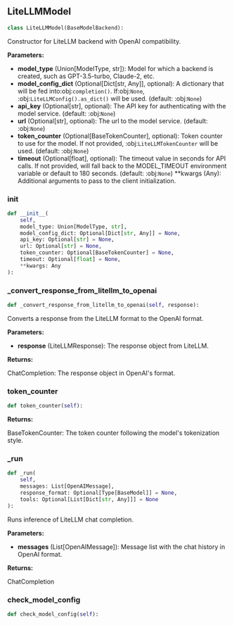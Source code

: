 <a id="camel.models.litellm_model"></a>

<a id="camel.models.litellm_model.LiteLLMModel"></a>

## LiteLLMModel

```python
class LiteLLMModel(BaseModelBackend):
```

Constructor for LiteLLM backend with OpenAI compatibility.

**Parameters:**

- **model_type** (Union[ModelType, str]): Model for which a backend is created, such as GPT-3.5-turbo, Claude-2, etc.
- **model_config_dict** (Optional[Dict[str, Any]], optional): A dictionary that will be fed into:obj:`completion()`. If:obj:`None`, :obj:`LiteLLMConfig().as_dict()` will be used. (default: :obj:`None`)
- **api_key** (Optional[str], optional): The API key for authenticating with the model service. (default: :obj:`None`)
- **url** (Optional[str], optional): The url to the model service. (default: :obj:`None`)
- **token_counter** (Optional[BaseTokenCounter], optional): Token counter to use for the model. If not provided, :obj:`LiteLLMTokenCounter` will be used. (default: :obj:`None`)
- **timeout** (Optional[float], optional): The timeout value in seconds for API calls. If not provided, will fall back to the MODEL_TIMEOUT environment variable or default to 180 seconds. (default: :obj:`None`) **kwargs (Any): Additional arguments to pass to the client initialization.

<a id="camel.models.litellm_model.LiteLLMModel.__init__"></a>

### __init__

```python
def __init__(
    self,
    model_type: Union[ModelType, str],
    model_config_dict: Optional[Dict[str, Any]] = None,
    api_key: Optional[str] = None,
    url: Optional[str] = None,
    token_counter: Optional[BaseTokenCounter] = None,
    timeout: Optional[float] = None,
    **kwargs: Any
):
```

<a id="camel.models.litellm_model.LiteLLMModel._convert_response_from_litellm_to_openai"></a>

### _convert_response_from_litellm_to_openai

```python
def _convert_response_from_litellm_to_openai(self, response):
```

Converts a response from the LiteLLM format to the OpenAI format.

**Parameters:**

- **response** (LiteLLMResponse): The response object from LiteLLM.

**Returns:**

  ChatCompletion: The response object in OpenAI's format.

<a id="camel.models.litellm_model.LiteLLMModel.token_counter"></a>

### token_counter

```python
def token_counter(self):
```

**Returns:**

  BaseTokenCounter: The token counter following the model's
tokenization style.

<a id="camel.models.litellm_model.LiteLLMModel._run"></a>

### _run

```python
def _run(
    self,
    messages: List[OpenAIMessage],
    response_format: Optional[Type[BaseModel]] = None,
    tools: Optional[List[Dict[str, Any]]] = None
):
```

Runs inference of LiteLLM chat completion.

**Parameters:**

- **messages** (List[OpenAIMessage]): Message list with the chat history in OpenAI format.

**Returns:**

  ChatCompletion

<a id="camel.models.litellm_model.LiteLLMModel.check_model_config"></a>

### check_model_config

```python
def check_model_config(self):
```
